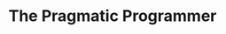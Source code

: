 ---
title: The Pragmatic Programmer
authors: [David Thomas, Andrew Hunt]
readingType: book
status: queued
---
